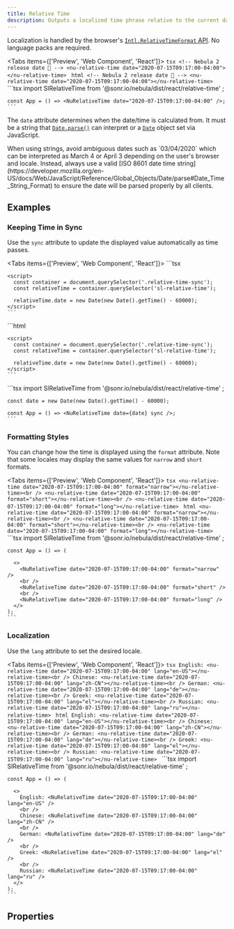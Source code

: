 ```yaml
---
title: Relative Time
description: Outputs a localized time phrase relative to the current date and time.
---
```



Localization is handled by the browser's [`Intl.RelativeTimeFormat` API](https://developer.mozilla.org/en-US/docs/Web/JavaScript/Reference/Global_Objects/Intl/RelativeTimeFormat). No language packs are required.

<Tabs items={['Preview', 'Web Component', 'React']}>
  <Tab value="Preview">
    ```tsx
    <!-- Nebula 2 release date 🎉 -->
    <nu-relative-time date="2020-07-15T09:17:00-04:00"></nu-relative-time>
    ```
  </Tab>
  <Tab value="Web Component">
    ```html
    <!-- Nebula 2 release date 🎉 -->
    <nu-relative-time date="2020-07-15T09:17:00-04:00"></nu-relative-time>
    ```
  </Tab>
  <Tab value="React">
    ```tsx
    import SlRelativeTime from '@sonr.io/nebula/dist/react/relative-time'
    ;
    
    const App = () => <NuRelativeTime date="2020-07-15T09:17:00-04:00" />;
    ```
  </Tab>
</Tabs>

The `date` attribute determines when the date/time is calculated from. It must be a string that [`Date.parse()`](https://developer.mozilla.org/en-US/docs/Web/JavaScript/Reference/Global_Objects/Date/parse) can interpret or a [`Date`](https://developer.mozilla.org/en-US/docs/Web/JavaScript/Reference/Global_Objects/Date) object set via JavaScript.

<Callout type="info">
When using strings, avoid ambiguous dates such as `03/04/2020` which can be interpreted as March 4 or April 3 depending on the user's browser and locale. Instead, always use a valid [ISO 8601 date time string](https://developer.mozilla.org/en-US/docs/Web/JavaScript/Reference/Global_Objects/Date/parse#Date_Time_String_Format) to ensure the date will be parsed properly by all clients.
</Callout>

## Examples

### Keeping Time in Sync

Use the `sync` attribute to update the displayed value automatically as time passes.

<Tabs items={['Preview', 'Web Component', 'React']}>
  <Tab value="Preview">
    ```tsx
    <div class="relative-time-sync">
      <nu-relative-time sync></nu-relative-time>
    </div>
    
    <script>
      const container = document.querySelector('.relative-time-sync');
      const relativeTime = container.querySelector('sl-relative-time');
    
      relativeTime.date = new Date(new Date().getTime() - 60000);
    </script>
    ```
  </Tab>
  <Tab value="Web Component">
    ```html
    <div class="relative-time-sync">
      <nu-relative-time sync></nu-relative-time>
    </div>
    
    <script>
      const container = document.querySelector('.relative-time-sync');
      const relativeTime = container.querySelector('sl-relative-time');
    
      relativeTime.date = new Date(new Date().getTime() - 60000);
    </script>
    ```
  </Tab>
  <Tab value="React">
    ```tsx
    import SlRelativeTime from '@sonr.io/nebula/dist/react/relative-time'
    ;
    
    const date = new Date(new Date().getTime() - 60000);
    
    const App = () => <NuRelativeTime date={date} sync />;
    ```
  </Tab>
</Tabs>

### Formatting Styles

You can change how the time is displayed using the `format` attribute. Note that some locales may display the same values for `narrow` and `short` formats.

<Tabs items={['Preview', 'Web Component', 'React']}>
  <Tab value="Preview">
    ```tsx
    <nu-relative-time date="2020-07-15T09:17:00-04:00" format="narrow"></nu-relative-time><br />
    <nu-relative-time date="2020-07-15T09:17:00-04:00" format="short"></nu-relative-time><br />
    <nu-relative-time date="2020-07-15T09:17:00-04:00" format="long"></nu-relative-time>
    ```
  </Tab>
  <Tab value="Web Component">
    ```html
    <nu-relative-time date="2020-07-15T09:17:00-04:00" format="narrow"></nu-relative-time><br />
    <nu-relative-time date="2020-07-15T09:17:00-04:00" format="short"></nu-relative-time><br />
    <nu-relative-time date="2020-07-15T09:17:00-04:00" format="long"></nu-relative-time>
    ```
  </Tab>
  <Tab value="React">
    ```tsx
    import SlRelativeTime from '@sonr.io/nebula/dist/react/relative-time'
    ;
    
    const App = () => (
      
      <>
        <NuRelativeTime date="2020-07-15T09:17:00-04:00" format="narrow" />
        <br />
        <NuRelativeTime date="2020-07-15T09:17:00-04:00" format="short" />
        <br />
        <NuRelativeTime date="2020-07-15T09:17:00-04:00" format="long" />
      </>
    );
    ```
  </Tab>
</Tabs>

### Localization

Use the `lang` attribute to set the desired locale.

<Tabs items={['Preview', 'Web Component', 'React']}>
  <Tab value="Preview">
    ```tsx
    English: <nu-relative-time date="2020-07-15T09:17:00-04:00" lang="en-US"></nu-relative-time><br />
    Chinese: <nu-relative-time date="2020-07-15T09:17:00-04:00" lang="zh-CN"></nu-relative-time><br />
    German: <nu-relative-time date="2020-07-15T09:17:00-04:00" lang="de"></nu-relative-time><br />
    Greek: <nu-relative-time date="2020-07-15T09:17:00-04:00" lang="el"></nu-relative-time><br />
    Russian: <nu-relative-time date="2020-07-15T09:17:00-04:00" lang="ru"></nu-relative-time>
    ```
  </Tab>
  <Tab value="Web Component">
    ```html
    English: <nu-relative-time date="2020-07-15T09:17:00-04:00" lang="en-US"></nu-relative-time><br />
    Chinese: <nu-relative-time date="2020-07-15T09:17:00-04:00" lang="zh-CN"></nu-relative-time><br />
    German: <nu-relative-time date="2020-07-15T09:17:00-04:00" lang="de"></nu-relative-time><br />
    Greek: <nu-relative-time date="2020-07-15T09:17:00-04:00" lang="el"></nu-relative-time><br />
    Russian: <nu-relative-time date="2020-07-15T09:17:00-04:00" lang="ru"></nu-relative-time>
    ```
  </Tab>
  <Tab value="React">
    ```tsx
    import SlRelativeTime from '@sonr.io/nebula/dist/react/relative-time'
    ;
    
    const App = () => (
      
      <>
        English: <NuRelativeTime date="2020-07-15T09:17:00-04:00" lang="en-US" />
        <br />
        Chinese: <NuRelativeTime date="2020-07-15T09:17:00-04:00" lang="zh-CN" />
        <br />
        German: <NuRelativeTime date="2020-07-15T09:17:00-04:00" lang="de" />
        <br />
        Greek: <NuRelativeTime date="2020-07-15T09:17:00-04:00" lang="el" />
        <br />
        Russian: <NuRelativeTime date="2020-07-15T09:17:00-04:00" lang="ru" />
      </>
    );
    ```
  </Tab>
</Tabs>

## Properties

<AutoTypeTable path="./src/components/relative-time/relative-time.component.ts" name="NuRelativeTime" />

